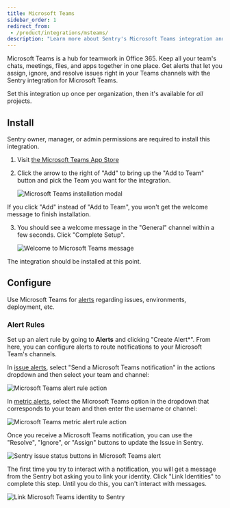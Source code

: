 ```yaml
---
title: Microsoft Teams
sidebar_order: 1
redirect_from:
 - /product/integrations/msteams/
description: "Learn more about Sentry's Microsoft Teams integration and how you can get alerts that let you assign, ignore, and resolve issues right in your Teams channels."
---
```


Microsoft Teams is a hub for teamwork in Office 365. Keep all your team's chats, meetings, files, and apps together in one place. Get alerts that let you assign, ignore, and resolve issues right in your Teams channels with the Sentry integration for Microsoft Teams.

Set this integration up once per organization, then it's available for _all_ projects.

## Install

<Note>

Sentry owner, manager, or admin permissions are required to install this integration.

</Note>

1. Visit [the Microsoft Teams App Store](https://teams.microsoft.com/l/app/5adee720-30de-4006-a342-d454317db1d4)

2. Click the arrow to the right of "Add" to bring up the "Add to Team" button and pick the Team you want for the integration.

   ![Microsoft Teams installation modal](msteams-add-to-team.png)

<Alert level="warning" title="Note">
If you click "Add" instead of "Add to Team", you won't get the welcome message to finish installation.
</Alert>

3. You should see a welcome message in the "General" channel within a few seconds. Click "Complete Setup".

   ![Welcome to Microsoft Teams message](msteams-welcome-message.png)

The integration should be installed at this point.

## Configure

Use Microsoft Teams for [alerts](/product/alerts/) regarding issues, environments, deployment, etc.

### Alert Rules

Set up an alert rule by going to **Alerts** and clicking "Create Alert\*". From here, you can configure alerts to route notifications to your Microsoft Team's channels.

In [issue alerts](/product/alerts/alert-types/#issue-alerts), select "Send a Microsoft Teams notification" in the actions dropdown and then select your team and channel:

![Microsoft Teams alert rule action](msteams-add-action.png)

In [metric alerts](/product/alerts/alert-types/#metric-alerts), select the Microsoft Teams option in the dropdown that corresponds to your team and then enter the username or channel:

![Microsoft Teams metric alert rule action](msteams_metric_alert_rule.png)

Once you receive a Microsoft Teams notification, you can use the "Resolve", "Ignore", or "Assign" buttons to update the Issue in Sentry.

![Sentry issue status buttons in Microsoft Teams alert](msteams-alert-message.png)

The first time you try to interact with a notification, you will get a message from the Sentry bot asking you to link your identity. Click "Link Identities" to complete this step. Until you do this, you can't interact with messages.

![Link Microsoft Teams identity to Sentry](msteams-link-identity.png)
